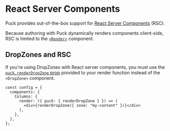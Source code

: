 # React Server Components

Puck provides out-of-the-box support for [React Server Components](https://react.dev/reference/react/use-server#use-server) (RSC).

Because authoring with Puck dynamically renders components client-side, RSC is limited to the [`<Render>`](/docs/api-reference/components/render) component.

## DropZones and RSC

If you're using DropZones with React server components, you must use the [`puck.renderDropZone` prop](/docs/api-reference/configuration/component-config#propspuckrenderdropzone) provided to your render function instead of the `<DropZone>` component.

```tsx copy
const config = {
  components: {
    Columns: {
      render: ({ puck: { renderDropZone } }) => (
        <div>{renderDropZone({ zone: "my-content" })}</div>
      ),
    },
  },
};
```
